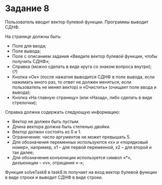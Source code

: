 # Задание 8

Пользователь вводит вектор булевой функции. Программы выводит СДНФ.

На странице должны быть:

-	Поле для ввода;
-	Поле вывода;
-	Поле с описанием задания «Введите вектор булевой функции, чтобы получить СДНФ»;
-	Справка (можно сделать в виде круга со знаком вопроса внутри); (?)
-	Кнопка «Ок» (после нажатия выводится СДНФ в поле вывода, если нажимать много раз, то ответ не должен меняться, если пользователь не менял вектор) и «Очистить» (очищает поле ввода и вывода);
-	Кнопка «На главную страницу» (или «Назад», либо сделать в виде стрелочки);

Справка должна содержать следующую информацию:

-	Вектор не должен быть пустым.
-	Длина вектора должна быть степенью двойки.
-	Вектор должен состоять из 0 и 1.
-	Ограничение: число аргументов не может превышать 5.
-	Для обозначения переменных используются «x» и «порядковый номер», например, x1 – для первой переменной, x2 – для второй и так далее;
-	Для обозначения конъюнкции используется символ «*», дизъюнкции – «v», отрицания «-»;

Функция solveTask8 в task8.ts получает на вход вектор булевой функции в виде строки и выводит СДНФ в виде строки.
